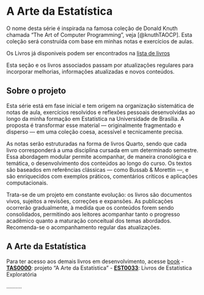 # A Arte da Estatística {#title .headline-page }

O nome desta série é inspirada na famosa coleção de Donald Knuth chamada "The Art of Computer Programming", veja [@knuthTAOCP]. Esta coleção será construída com base em minhas notas e exercícios de aulas.

Os Livros já disponiveis podem ser encontrados na [lista de livros](https://www.estatistica.pro/book/)

::: {.callout-note title="Nota"}
Esta seção e os livros associados passam por atualizações regulares para incorporar melhorias, informações atualizadas e novos conteúdos.
:::

## Sobre o projeto {.headline2}
Esta série está em fase inicial e tem origem na organização sistemática de notas de aula, exercícios resolvidos e reflexões pessoais desenvolvidas ao longo da minha formação em Estatística na Universidade de Brasília. A proposta é transformar esse material — originalmente fragmentado e disperso — em uma coleção coesa, acessível e tecnicamente precisa.  

As notas serão estruturadas na forma de livros Quarto, sendo que cada livro corresponderá a uma disciplina cursada em um determinado semestre. Essa abordagem modular permite acompanhar, de maneira cronológica e temática, o desenvolvimento dos conteúdos ao longo do curso. Os textos são baseados em referências clássicas — como Bussab & Morettin —, e são enriquecidos com exemplos práticos, comentários críticos e aplicações computacionais.  

Trata-se de um projeto em constante evolução: os livros são documentos vivos, sujeitos a revisões, correções e expansões. As publicações ocorrerão gradualmente, à medida que os conteúdos forem sendo consolidados, permitindo aos leitores acompanhar tanto o progresso acadêmico quanto a maturação conceitual dos temas abordados.  
Recomenda-se o acompanhamento regular das atualizações.  

## A Arte da Estatística {.link-books .hradline2}
Para ter acesso aos demais livros em desenvolvimento, acesse [book](https://www.estatistica.pro/book/)
 - **[TAS0000](https://www.estatistica.pro/book/TAS0000/)**: projeto "A Arte da Estatística"
 - **[EST0033](https://www.estatistica.pro/book/EST0033/)**: Livros de Estatística Exploratória

..........